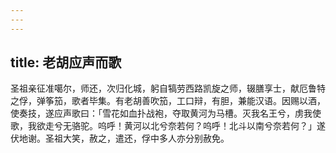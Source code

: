 ```yaml
---
---
---
```

title: 老胡应声而歌
---



圣祖亲征准噶尔，师还，次归化城，躬自犒劳西路凯旋之师，辍膳享士，献厄鲁特之俘，弹筝笳，歌者毕集。有老胡善吹笳，工口辩，有胆，兼能汉语。因赐以酒，使奏技，遂应声歌曰：「雪花如血扑战袍，夺取黄河为马槽。灭我名王兮，虏我使歌，我欲走兮无骆驼。呜呼！黄河以北兮奈若何？呜呼！北斗以南兮奈若何？」遂伏地谢。圣祖大笑，赦之，遣还，俘中多人亦分别赦免。